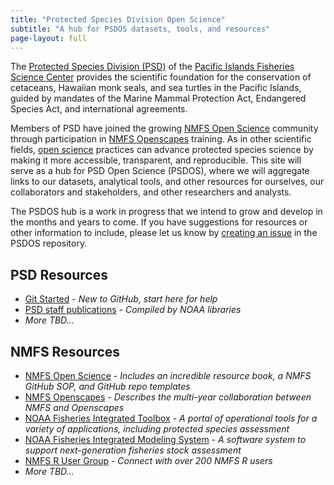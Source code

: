 ```yaml
---
title: "Protected Species Division Open Science"
subtitle: "A hub for PSDOS datasets, tools, and resources"
page-layout: full
---
```


The [Protected Species Division (PSD)](https://www.fisheries.noaa.gov/pacific-islands/science-data/providing-science-protect-marine-species) of the [Pacific Islands Fisheries Science Center](https://www.fisheries.noaa.gov/about/pacific-islands-fisheries-science-center) provides the scientific foundation for the conservation of cetaceans, Hawaiian monk seals, and sea turtles in the Pacific Islands, guided by mandates of the Marine Mammal Protection Act, Endangered Species Act, and international agreements.

Members of PSD have joined the growing [NMFS Open Science](https://nmfs-opensci.github.io/) community through participation in [NMFS Openscapes](https://nmfs-openscapes.github.io/) training. As in other scientific fields, [open science](https://agupubs.onlinelibrary.wiley.com/doi/10.1029/2020EA001562) practices can advance protected species science by making it more accessible, transparent, and reproducible. This site will serve as a hub for PSD Open Science (PSDOS), where we will aggregate links to our datasets, analytical tools, and other resources for ourselves, our collaborators and stakeholders, and other researchers and analysts. 

The PSDOS hub is a work in progress that we intend to grow and develop in the months and years to come. If you have suggestions for resources or other information to include, please let us know by [creating an issue](https://github.com/PIFSC-Protected-Species-Division/PSDOS/issues) in the PSDOS repository.

## PSD Resources

-   [Git Started](https://github.com/sfregosi/CRPTools) - *New to GitHub, start here for help*
-   [PSD staff publications](https://apps-pifsc.fisheries.noaa.gov/library/staff_publications.php?division=psd&doc_type=all) - *Compiled by NOAA libraries*
-   *More TBD...*

## NMFS Resources

-   [NMFS Open Science](https://nmfs-opensci.github.io/) - *Includes an incredible resource book, a NMFS GitHub SOP, and GitHub repo templates*
-   [NMFS Openscapes](https://nmfs-openscapes.github.io/) - *Describes the multi-year collaboration between NMFS and Openscapes*
-   [NOAA Fisheries Integrated Toolbox](https://noaa-fisheries-integrated-toolbox.github.io/) - *A portal of operational tools for a variety of applications, including protected species assessment*
-   [NOAA Fisheries Integrated Modeling System](https://noaa-fims.github.io/) - *A software system to support next-generation fisheries stock assessment*
-   [NMFS R User Group](https://nmfs-opensci.github.io/NMFS-R-UG/) - *Connect with over 200 NMFS R users*
-   *More TBD...*
